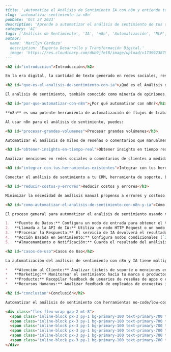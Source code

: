 ```md
---
title: '¡Automatiza el Análisis de Sentimiento IA con n8n y entiende tus textos!'
slug: 'automatizar-sentimiento-ia-n8n'
pubDate: 'Oct 27 2023'
description: 'Aprende a automatizar el análisis de sentimiento de tus textos usando Inteligencia Artificial con la herramienta de automatización n8n, liberando tiempo y obteniendo insights clave.'
category: 'AI'
tags: ['Análisis de Sentimiento', 'IA', 'n8n', 'Automatización', 'NLP', 'Workflow']
author:
  name: 'Marilyn Cardozo'
  description: 'Experta Desarrollo y Transformación Digital.'
  image: 'https://res.cloudinary.com/dkb9jfet8/image/upload/v1739923879/marilyn_s2mi4a.png'
---

<h2 id="introduccion">Introducción</h2>

En la era digital, la cantidad de texto generado en redes sociales, reseñas, correos electrónicos y comentarios es abrumadora. Entender el **sentimiento** detrás de estos textos (si son positivos, negativos o neutrales) es crucial para las empresas. El **Análisis de Sentimiento** con **Inteligencia Artificial (IA)** nos permite procesar este volumen de datos de forma eficiente. Pero, ¿qué pasa si combinamos esto con la **automatización**? Herramientas como **n8n** hacen posible integrar IA en flujos de trabajo sin código, transformando la forma en que analizamos y reaccionamos a nuestro texto.

<h2 id="que-es-el-analisis-de-sentimiento-con-ia">¿Qué es el Análisis de Sentimiento con IA?</h2>

El análisis de sentimiento, también conocido como minería de opiniones, es el proceso de determinar la actitud del hablante o escritor con respecto a un tema o la polaridad emocional de un texto. Las herramientas de IA utilizan técnicas de **Procesamiento de Lenguaje Natural (NLP)** para comprender y clasificar el sentimiento. Esto va más allá de la simple detección de palabras clave; implica comprender el contexto, la ironía e incluso el sarcasmo.

<h2 id="por-que-automatizar-con-n8n">¿Por qué automatizar con n8n?</h2>

**n8n** es una potente herramienta de automatización de flujos de trabajo de código abierto. Su interfaz visual permite conectar diferentes aplicaciones y servicios (bases de datos, APIs, servicios de nube, etc.) para crear procesos automatizados.

Al usar n8n para el análisis de sentimiento, puedes:

<h3 id="procesar-grandes-volumenes">Procesar grandes volúmenes</h3>

Automatizar el análisis de miles de reseñas o comentarios que manualmente serían imposibles de gestionar.

<h3 id="obtener-insights-en-tiempo-real">Obtener insights en tiempo real</h3>

Analizar menciones en redes sociales o comentarios de clientes a medida que llegan y reaccionar instantáneamente.

<h3 id="integrar-con-tus-herramientas-existentes">Integrar con tus herramientas existentes</h3>

Conectar el análisis de sentimiento a tu CRM, herramienta de soporte, base de datos o sistema de marketing.

<h3 id="reducir-costos-y-errores">Reducir costos y errores</h3>

Minimizar la necesidad de análisis manual propenso a errores y costoso.

<h2 id="como-automatizar-el-analisis-de-sentimiento-con-n8n-y-ia">Cómo automatizar el Análisis de Sentimiento con n8n e IA</h2>

El proceso general para automatizar el análisis de sentimiento usando n8n implica los siguientes pasos en un flujo de trabajo visual:

1.  **Fuente de Datos:** Configura un nodo de entrada para obtener el texto a analizar. Puede ser una base de datos, una hoja de cálculo, un webhook para nuevos comentarios, un lector de email, etc.
2.  **Llamada a la API de IA:** Utiliza un nodo HTTP Request o un nodo específico para un servicio de IA (como Google Cloud Natural Language API, Azure Text Analytics, o una API de un modelo alojado) para enviar el texto al servicio de análisis de sentimiento.
3.  **Procesar la Respuesta:** El servicio de IA devolverá el resultado (por ejemplo, una puntuación de polaridad, una etiqueta 'positivo', 'negativo', 'neutral'). Utiliza nodos de n8n para extraer y formatear esta información.
4.  **Acción Basada en Sentimiento:** Configura nodos condicionales (`IF`) para dirigir el flujo de trabajo basándose en el resultado del sentimiento. Por ejemplo, si el sentimiento es negativo, envía una alerta al equipo de soporte; si es positivo, añádelo a una lista de testimonios; si es neutral, archívalo.
5.  **Almacenamiento o Notificación:** Guarda el resultado del análisis junto con el texto original en una base de datos, una hoja de cálculo, envía una notificación (Slack, email), o desencadena cualquier otra acción necesaria.

<h2 id="casos-de-uso">Casos de Uso</h2>

La automatización del análisis de sentimiento con n8n y IA tiene múltiples aplicaciones:

*   **Atención al Cliente:** Analizar tickets de soporte o menciones en redes sociales para identificar clientes insatisfechos rápidamente.
*   **Marketing:** Monitorear el sentimiento hacia tu marca o productos en tiempo real y ajustar campañas.
*   **Producto:** Recopilar feedback de usuarios de reseñas de apps o encuestas y categorizarlo por sentimiento para priorizar mejoras.
*   **Recursos Humanos:** Analizar feedback de empleados de encuestas internas.

<h2 id="conclusion">Conclusión</h2>

Automatizar el análisis de sentimiento con herramientas no-code/low-code como n8n, integrando potentes APIs de IA, te permite desbloquear un valor inmenso de tus datos textuales. Puedes obtener insights accionables de forma rápida y escalable, mejorando la toma de decisiones y la eficiencia operativa. No esperes más para entender lo que tus textos realmente dicen.

<div class="flex flex-wrap gap-2 mt-8">
  <span class="inline-block px-3 py-1 bg-primary-100 text-primary-700 text-xs font-semibold rounded-full shadow-sm">Análisis de Sentimiento</span>
  <span class="inline-block px-3 py-1 bg-primary-100 text-primary-700 text-xs font-semibold rounded-full shadow-sm">IA</span>
  <span class="inline-block px-3 py-1 bg-primary-100 text-primary-700 text-xs font-semibold rounded-full shadow-sm">n8n</span>
  <span class="inline-block px-3 py-1 bg-primary-100 text-primary-700 text-xs font-semibold rounded-full shadow-sm">Automatización</span>
  <span class="inline-block px-3 py-1 bg-primary-100 text-primary-700 text-xs font-semibold rounded-full shadow-sm">NLP</span>
  <span class="inline-block px-3 py-1 bg-primary-100 text-primary-700 text-xs font-semibold rounded-full shadow-sm">Workflow</span>
</div>
```